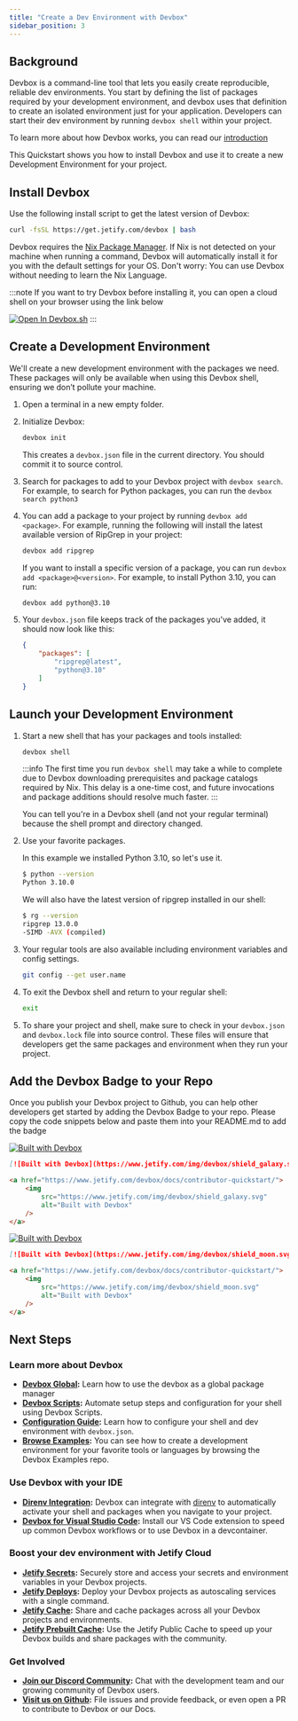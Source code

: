```yaml
---
title: "Create a Dev Environment with Devbox"
sidebar_position: 3
---
```



## Background

Devbox is a command-line tool that lets you easily create reproducible, reliable dev environments. You start by defining the list of packages required by your development environment, and devbox uses that definition to create an isolated environment just for your application. Developers can start their dev environment by running `devbox shell` within your project.

To learn more about how Devbox works, you can read our [introduction](index.md)

This Quickstart shows you how to install Devbox and use it to create a new Development Environment for your project.

## Install Devbox

Use the following install script to get the latest version of Devbox:

```bash
curl -fsSL https://get.jetify.com/devbox | bash
```
Devbox requires the [Nix Package Manager](https://nixos.org/download/). If Nix is not detected on your machine when running a command, Devbox will automatically install it for you with the default settings for your OS. Don't worry: You can use Devbox without needing to learn the Nix Language.

:::note
If you want to try Devbox before installing it, you can open a cloud shell on your browser using the link below

[![Open In Devbox.sh](https://www.jetify.com/img/devbox/open-in-devbox.svg)](https://devbox.sh/open/templates/tutorial)
:::

## Create a Development Environment

We'll create a new development environment with the packages we need. These packages will only be available when using this Devbox shell, ensuring we don’t pollute your machine.

1. Open a terminal in a new empty folder.

2. Initialize Devbox:

    ```bash
    devbox init
    ```

    This creates a `devbox.json` file in the current directory. You should commit it to source control.

3. Search for packages to add to your Devbox project with `devbox search`.  For example, to search for Python packages, you can run the `devbox search python3`

4. You can add a package to your project by running `devbox add <package>`. For example, running the following will install the latest available version of RipGrep in your project:

    ```bash
    devbox add ripgrep
    ```

    If you want to install a specific version of a package, you can run `devbox add <package>@<version>`. For example, to install Python 3.10, you can run:

    ```bash
    devbox add python@3.10
    ```

5. Your `devbox.json` file keeps track of the packages you've added, it should now look like this:

    ```json
    {
        "packages": [
            "ripgrep@latest",
            "python@3.10"
        ]
    }
    ```

## Launch your Development Environment

1. Start a new shell that has your packages and tools installed:

    ```bash
    devbox shell
    ```

    :::info
    The first time you run `devbox shell` may take a while to complete due to Devbox downloading prerequisites and package catalogs required by Nix. This delay is a one-time cost, and future invocations and package additions should resolve much faster.
    :::

    You can tell you're in a Devbox shell (and not your regular terminal) because the shell prompt and directory changed.

2. Use your favorite packages.

    In this example we installed Python 3.10, so let's use it.

    ```bash
    $ python --version
    Python 3.10.0
    ```

    We will also have the latest version of ripgrep installed in our shell:

    ```bash
    $ rg --version
    ripgrep 13.0.0
    -SIMD -AVX (compiled)
    ```

3. Your regular tools are also available including environment variables and config settings.

    ```bash
    git config --get user.name
    ```

4. To exit the Devbox shell and return to your regular shell:

    ```bash
    exit
    ```

5. To share your project and shell,  make sure to check in your `devbox.json` and `devbox.lock` file into source control. These files will ensure that developers get the same packages and environment when they run your project.

## Add the Devbox Badge to your Repo

Once you publish your Devbox project to Github, you can help other developers get started by adding the Devbox Badge to your repo. Please copy the code snippets below and paste them into your README.md to add the badge

[![Built with Devbox](https://www.jetify.com/img/devbox/shield_galaxy.svg)](https://www.jetify.com/devbox/docs/contributor-quickstart/)

<Tabs>
<TabItem value='md' label='Markdown'>

```md
[![Built with Devbox](https://www.jetify.com/img/devbox/shield_galaxy.svg)](https://www.jetify.com/devbox/docs/contributor-quickstart/)
```

</TabItem>
<TabItem value='html' label='HTML'>

```html
<a href="https://www.jetify.com/devbox/docs/contributor-quickstart/">
    <img
        src="https://www.jetify.com/img/devbox/shield_galaxy.svg"
        alt="Built with Devbox"
    />
</a>
````

</TabItem>
</Tabs>

[![Built with Devbox](https://www.jetify.com/img/devbox/shield_moon.svg)](https://www.jetify.com/devbox/docs/contributor-quickstart/)

<Tabs>
<TabItem value='md' label='Markdown'>

```md
[![Built with Devbox](https://www.jetify.com/img/devbox/shield_moon.svg)](https://www.jetify.com/devbox/docs/contributor-quickstart/)
```

</TabItem>
<TabItem value='html' label='HTML'>

```html
<a href="https://www.jetify.com/devbox/docs/contributor-quickstart/">
    <img
        src="https://www.jetify.com/img/devbox/shield_moon.svg"
        alt="Built with Devbox"
    />
</a>
```

</TabItem>
</Tabs>

## Next Steps

### Learn more about Devbox
* **[Devbox Global](devbox_global.md):** Learn how to use the devbox as a global package manager
* **[Devbox Scripts](guides/scripts.md):** Automate setup steps and configuration for your shell using Devbox Scripts.
* **[Configuration Guide](configuration.md):** Learn how to configure your shell and dev environment with `devbox.json`.
* **[Browse Examples](https://github.com/jetify-com/devbox/tree/main/examples):** You can see how to create a development environment for your favorite tools or languages by browsing the Devbox Examples repo.

### Use Devbox with your IDE
* **[Direnv Integration](ide_configuration/direnv.md):** Devbox can integrate with [direnv](https://direnv.net/) to automatically activate your shell and packages when you navigate to your project.
* **[Devbox for Visual Studio Code](https://marketplace.visualstudio.com/items?itemName=jetpack-io.devbox):** Install our VS Code extension to speed up common Devbox workflows or to use Devbox in a devcontainer.

### Boost your dev environment with Jetify Cloud

* **[Jetify Secrets](./cloud/secrets/index.md):** Securely store and access your secrets and environment variables in your Devbox projects.
* **[Jetify Deploys](./cloud/deploys/index.md):** Deploy your Devbox projects as autoscaling services with a single command.
* **[Jetify Cache](./cloud/cache/index.md):** Share and cache packages across all your Devbox projects and environments.
* **[Jetify Prebuilt Cache](./cloud/cache/prebuilt_cache.md):** Use the Jetify Public Cache to speed up your Devbox builds and share packages with the community.

### Get Involved
* **[Join our Discord Community](https://discord.gg/jetify):** Chat with the development team and our growing community of Devbox users.
* **[Visit us on Github](https://github.com/jetify-com/devbox):** File issues and provide feedback, or even open a PR to contribute to Devbox or our Docs.
